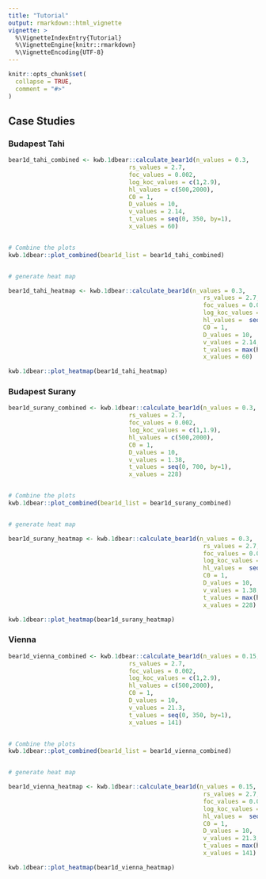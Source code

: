 ```yaml
---
title: "Tutorial"
output: rmarkdown::html_vignette
vignette: >
  %\VignetteIndexEntry{Tutorial}
  %\VignetteEngine{knitr::rmarkdown}
  %\VignetteEncoding{UTF-8}
---
```


```r
knitr::opts_chunk$set(
  collapse = TRUE,
  comment = "#>"
)
```


## Case Studies 

### Budapest Tahi

```r
bear1d_tahi_combined <- kwb.1dbear::calculate_bear1d(n_values = 0.3,
                                  rs_values = 2.7,
                                  foc_values = 0.002,
                                  log_koc_values = c(1,2.9),
                                  hl_values = c(500,2000),
                                  C0 = 1,
                                  D_values = 10,
                                  v_values = 2.14,
                                  t_values = seq(0, 350, by=1),
                                  x_values = 60)


# Combine the plots
kwb.1dbear::plot_combined(bear1d_list = bear1d_tahi_combined)


# generate heat map

bear1d_tahi_heatmap <- kwb.1dbear::calculate_bear1d(n_values = 0.3,
                                                       rs_values = 2.7,
                                                       foc_values = 0.002,
                                                       log_koc_values = seq(0.1, 6, length.out = 100),
                                                       hl_values =  seq(1, 2000, length.out = 100),
                                                       C0 = 1,
                                                       D_values = 10,
                                                       v_values = 2.14,
                                                       t_values = max(hl_values * max(log_koc_values)),
                                                       x_values = 60)

kwb.1dbear::plot_heatmap(bear1d_tahi_heatmap)
```

### Budapest Surany

```r
bear1d_surany_combined <- kwb.1dbear::calculate_bear1d(n_values = 0.3,
                                  rs_values = 2.7,
                                  foc_values = 0.002,
                                  log_koc_values = c(1,1.9),
                                  hl_values = c(500,2000),
                                  C0 = 1,
                                  D_values = 10,
                                  v_values = 1.38,
                                  t_values = seq(0, 700, by=1),
                                  x_values = 228)


# Combine the plots
kwb.1dbear::plot_combined(bear1d_list = bear1d_surany_combined)


# generate heat map

bear1d_surany_heatmap <- kwb.1dbear::calculate_bear1d(n_values = 0.3,
                                                       rs_values = 2.7,
                                                       foc_values = 0.002,
                                                       log_koc_values = seq(0.1, 6, length.out = 100),
                                                       hl_values =  seq(1, 2000, length.out = 100),
                                                       C0 = 1,
                                                       D_values = 10,
                                                       v_values = 1.38,
                                                       t_values = max(hl_values * max(log_koc_values)),
                                                       x_values = 228)

kwb.1dbear::plot_heatmap(bear1d_surany_heatmap)
```


### Vienna

```r
bear1d_vienna_combined <- kwb.1dbear::calculate_bear1d(n_values = 0.15,
                                  rs_values = 2.7,
                                  foc_values = 0.002,
                                  log_koc_values = c(1,2.9),
                                  hl_values = c(500,2000),
                                  C0 = 1,
                                  D_values = 10,
                                  v_values = 21.3,
                                  t_values = seq(0, 350, by=1),
                                  x_values = 141)


# Combine the plots
kwb.1dbear::plot_combined(bear1d_list = bear1d_vienna_combined)


# generate heat map

bear1d_vienna_heatmap <- kwb.1dbear::calculate_bear1d(n_values = 0.15,
                                                       rs_values = 2.7,
                                                       foc_values = 0.002,
                                                       log_koc_values = seq(0.1, 6, length.out = 100),
                                                       hl_values =  seq(1, 2000, length.out = 100),
                                                       C0 = 1,
                                                       D_values = 10,
                                                       v_values = 21.3,
                                                       t_values = max(hl_values * max(log_koc_values)),
                                                       x_values = 141)

kwb.1dbear::plot_heatmap(bear1d_vienna_heatmap)
```

